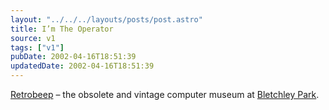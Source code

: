 ```yaml
---
layout: "../../../layouts/posts/post.astro"
title: I’m The Operator
source: v1
tags: ["v1"]
pubDate: 2002-04-16T18:51:39
updatedDate: 2002-04-16T18:51:39
---
```


[Retrobeep][1] &#8211; the obsolete and vintage computer museum at [Bletchley Park][2].

[1]: http://www.retrobeep.com/
[2]: http://www.bletchleypark.org.uk/
